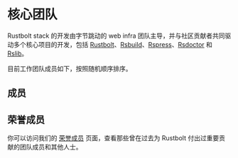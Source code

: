 
# 核心团队

Rustbolt stack 的开发由字节跳动的 web infra 团队主导，并与社区贡献者共同驱动多个核心项目的开发，包括 [Rustbolt](https://github.com/khulnasoft/rustbolt)、[Rsbuild](https://github.com/khulnasoft/rsbuild)、[Rspress](https://github.com/khulnasoft/rspress)、[Rsdoctor](https://github.com/khulnasoft/rsdoctor) 和 [Rslib](https://github.com/khulnasoft/rslib)。

目前工作团队成员如下，按照随机顺序排序。

## 成员

<RandomMemberList />

## 荣誉成员

你可以访问我们的 [荣誉成员](/misc/team/emeriti) 页面，查看那些曾在过去为 Rustbolt 付出过重要贡献的团队成员和其他人士。
